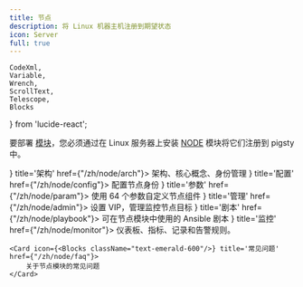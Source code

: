 ```yaml
---
title: 节点
description: 将 Linux 机器主机注册到期望状态
icon: Server
full: true
---
```


    CodeXml,
    Variable,
    Wrench,
    ScrollText,
    Telescope,
    Blocks
} from 'lucide-react';

要部署 [模块](/zh/intro/module)，您必须通过在 Linux 服务器上安装 [NODE](/zh/node) 模块将它们注册到 pigsty 中。


<Cards>
    <Card icon={<Blocks className="text-red-600"/>} title='架构' href={"/zh/node/arch"}>
        架构、核心概念、身份管理
    </Card>
    <Card icon={<CodeXml className="text-sky-700"/>} title='配置' href={"/zh/node/config"}>
        配置节点身份
    </Card>
    <Card icon={<Variable className="text-amber-500"/>} title='参数' href={"/zh/node/param"}>
        使用 64 个参数自定义节点组件
    </Card>
    <Card icon={<Wrench className={"text-violet-500"}/>} title='管理' href={"/zh/node/admin"}>
        设置 VIP，管理监控节点目标
    </Card>
    <Card icon={<ScrollText className="text-blue-400"/>} title='剧本' href={"/zh/node/playbook"}>
        可在节点模块中使用的 Ansible 剧本
    </Card>
    <Card icon={<Telescope className="text-orange-600"/>} title='监控' href={"/zh/node/monitor"}>
        仪表板、指标、记录和告警规则。
    </Card>

    <Card icon={<Blocks className="text-emerald-600"/>} title='常见问题' href={"/zh/node/faq"}>
        关于节点模块的常见问题
    </Card>
</Cards>